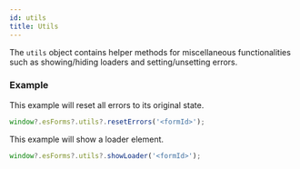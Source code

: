 ```yaml
---
id: utils
title: Utils
---
```



The `utils` object contains helper methods for miscellaneous functionalities such as showing/hiding loaders and setting/unsetting errors.

<WindowObject name="Utils" filter="utils" url="utilities" />

### Example

This example will reset all errors to its original state.

```js
window?.esForms?.utils?.resetErrors('<formId>');
```

This example will show a loader element.

```js
window?.esForms?.utils?.showLoader('<formId>');
```
